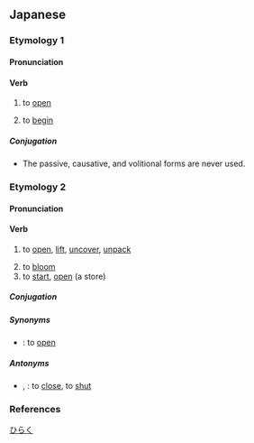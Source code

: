 ==Japanese==

===Etymology 1===
{{ja-kanjitab|あ|sort=あく|yomi=kun}}

====Pronunciation====
{{ja-pron|あく|acc=0|acc_ref=DJR|yomi=k}}
{{ja-ojad|開く:あく}}

====Verb====
{{ja-verb|type=1|tr=intrans|あく}}
{{ja-vp|開ける|開く|あける|あく}}

# to [[open]]
#: {{ja-usex|彼女のシャツに小さな穴が'''開いています'''。|かのじょ の シャツ に ちいさな あな が '''あいています'''。|There is a small hole on her shirt.|lit=A small hole is '''opening''' on her shirt.}}
# to [[begin]]
#: {{rfex|ja}}

=====Conjugation=====
* The passive, causative, and volitional forms are never used.

{{ja-go-ku|あ}}
{{ja-conj-bungo|あ|4-k}}

===Etymology 2===
{{ja-kanjitab|ひら|sort=ひらく|yomi=kun}}

====Pronunciation====
{{ja-pron|ひらく|acc=2|acc_ref=DJR|yomi=k}}
{{ja-ojad|開く:ひらく}}

====Verb====
{{ja-verb|type=1|tr=both|ひらく}}
{{ja-vp|開く|開ける|ひらく|ひらける}}

# to [[open]], [[lift]], [[uncover]], [[unpack]]
#: {{ja-usex|何が'''開く'''。|なに が '''ひらく'''。|[something] '''opens'''.}}
#: {{ja-usex|誰が何を'''開く'''。|だれ が なに を '''ひらく'''。|[someone] '''opens''' [something].}}
# to [[bloom]]
# to [[start]], [[open]] (a store)

=====Conjugation=====
{{ja-go-ku|ひら}}
{{ja-conj-bungo|ひら|4-k}}

=====Synonyms=====
* {{ja-r|開ける|あける}}: to [[open]]

=====Antonyms=====
* {{ja-r|閉める|しめる}}, {{ja-r|閉じる|とじる}}: to [[close]], to [[shut]]

===References===
<references/>

[[Category:Japanese basic words|ひらく]]
{{cln|ja|words with multiple readings}}
